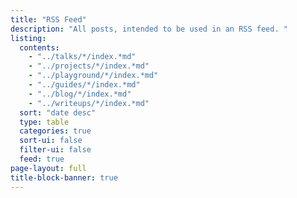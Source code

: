 ```yaml
---
title: "RSS Feed"
description: "All posts, intended to be used in an RSS feed. "
listing:
  contents:
    - "../talks/*/index.*md"
    - "../projects/*/index.*md"
    - "../playground/*/index.*md"
    - "../guides/*/index.*md"
    - "../blog/*/index.*md"
    - "../writeups/*/index.*md"
  sort: "date desc"
  type: table
  categories: true
  sort-ui: false
  filter-ui: false
  feed: true
page-layout: full
title-block-banner: true
---
```




